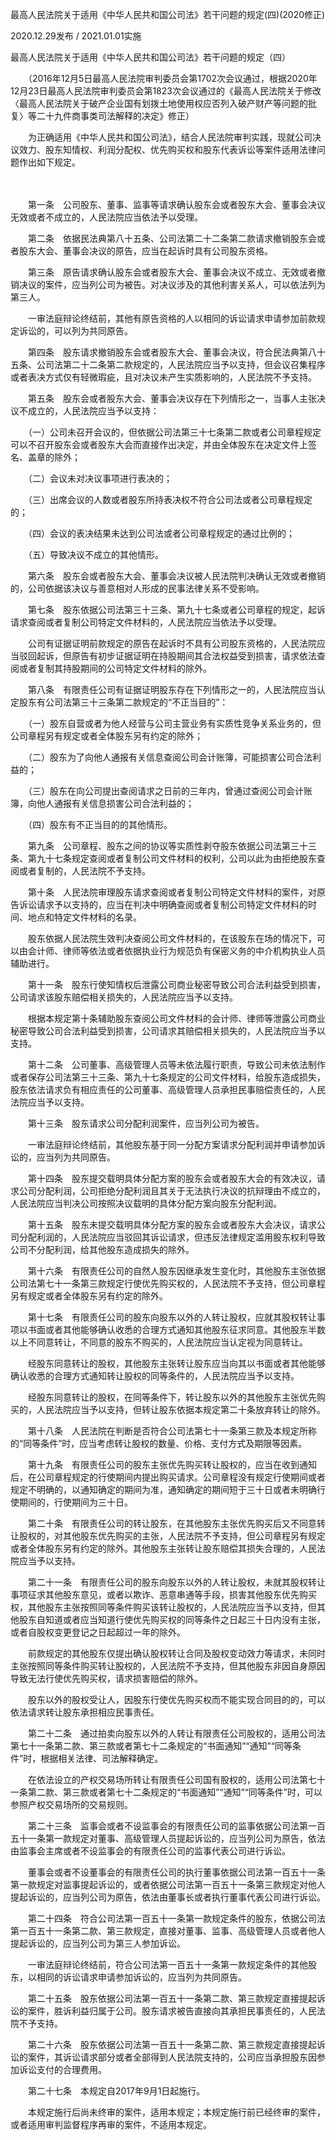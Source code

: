 最高人民法院关于适用《中华人民共和国公司法》若干问题的规定(四)(2020修正)

2020.12.29发布 / 2021.01.01实施

最高人民法院关于适用《中华人民共和国公司法》若干问题的规定（四）



　　（2016年12月5日最高人民法院审判委员会第1702次会议通过，根据2020年12月23日最高人民法院审判委员会第1823次会议通过的《最高人民法院关于修改〈最高人民法院关于破产企业国有划拨土地使用权应否列入破产财产等问题的批复〉等二十九件商事类司法解释的决定》修正）

　　为正确适用《中华人民共和国公司法》，结合人民法院审判实践，现就公司决议效力、股东知情权、利润分配权、优先购买权和股东代表诉讼等案件适用法律问题作出如下规定。

　　

　　第一条　公司股东、董事、监事等请求确认股东会或者股东大会、董事会决议无效或者不成立的，人民法院应当依法予以受理。

　　第二条　依据民法典第八十五条、公司法第二十二条第二款请求撤销股东会或者股东大会、董事会决议的原告，应当在起诉时具有公司股东资格。

　　第三条　原告请求确认股东会或者股东大会、董事会决议不成立、无效或者撤销决议的案件，应当列公司为被告。对决议涉及的其他利害关系人，可以依法列为第三人。

　　一审法庭辩论终结前，其他有原告资格的人以相同的诉讼请求申请参加前款规定诉讼的，可以列为共同原告。

　　第四条　股东请求撤销股东会或者股东大会、董事会决议，符合民法典第八十五条、公司法第二十二条第二款规定的，人民法院应当予以支持，但会议召集程序或者表决方式仅有轻微瑕疵，且对决议未产生实质影响的，人民法院不予支持。

　　第五条　股东会或者股东大会、董事会决议存在下列情形之一，当事人主张决议不成立的，人民法院应当予以支持：

　　（一）公司未召开会议的，但依据公司法第三十七条第二款或者公司章程规定可以不召开股东会或者股东大会而直接作出决定，并由全体股东在决定文件上签名、盖章的除外；

　　（二）会议未对决议事项进行表决的；

　　（三）出席会议的人数或者股东所持表决权不符合公司法或者公司章程规定的；

　　（四）会议的表决结果未达到公司法或者公司章程规定的通过比例的；

　　（五）导致决议不成立的其他情形。

　　第六条　股东会或者股东大会、董事会决议被人民法院判决确认无效或者撤销的，公司依据该决议与善意相对人形成的民事法律关系不受影响。

　　第七条　股东依据公司法第三十三条、第九十七条或者公司章程的规定，起诉请求查阅或者复制公司特定文件材料的，人民法院应当依法予以受理。

　　公司有证据证明前款规定的原告在起诉时不具有公司股东资格的，人民法院应当驳回起诉，但原告有初步证据证明在持股期间其合法权益受到损害，请求依法查阅或者复制其持股期间的公司特定文件材料的除外。

　　第八条　有限责任公司有证据证明股东存在下列情形之一的，人民法院应当认定股东有公司法第三十三条第二款规定的“不正当目的”：

　　（一）股东自营或者为他人经营与公司主营业务有实质性竞争关系业务的，但公司章程另有规定或者全体股东另有约定的除外；

　　（二）股东为了向他人通报有关信息查阅公司会计账簿，可能损害公司合法利益的；

　　（三）股东在向公司提出查阅请求之日前的三年内，曾通过查阅公司会计账簿，向他人通报有关信息损害公司合法利益的；

　　（四）股东有不正当目的的其他情形。

　　第九条　公司章程、股东之间的协议等实质性剥夺股东依据公司法第三十三条、第九十七条规定查阅或者复制公司文件材料的权利，公司以此为由拒绝股东查阅或者复制的，人民法院不予支持。

　　第十条　人民法院审理股东请求查阅或者复制公司特定文件材料的案件，对原告诉讼请求予以支持的，应当在判决中明确查阅或者复制公司特定文件材料的时间、地点和特定文件材料的名录。

　　股东依据人民法院生效判决查阅公司文件材料的，在该股东在场的情况下，可以由会计师、律师等依法或者依据执业行为规范负有保密义务的中介机构执业人员辅助进行。

　　第十一条　股东行使知情权后泄露公司商业秘密导致公司合法利益受到损害，公司请求该股东赔偿相关损失的，人民法院应当予以支持。

　　根据本规定第十条辅助股东查阅公司文件材料的会计师、律师等泄露公司商业秘密导致公司合法利益受到损害，公司请求其赔偿相关损失的，人民法院应当予以支持。

　　第十二条　公司董事、高级管理人员等未依法履行职责，导致公司未依法制作或者保存公司法第三十三条、第九十七条规定的公司文件材料，给股东造成损失，股东依法请求负有相应责任的公司董事、高级管理人员承担民事赔偿责任的，人民法院应当予以支持。

　　第十三条　股东请求公司分配利润案件，应当列公司为被告。

　　一审法庭辩论终结前，其他股东基于同一分配方案请求分配利润并申请参加诉讼的，应当列为共同原告。

　　第十四条　股东提交载明具体分配方案的股东会或者股东大会的有效决议，请求公司分配利润，公司拒绝分配利润且其关于无法执行决议的抗辩理由不成立的，人民法院应当判决公司按照决议载明的具体分配方案向股东分配利润。

　　第十五条　股东未提交载明具体分配方案的股东会或者股东大会决议，请求公司分配利润的，人民法院应当驳回其诉讼请求，但违反法律规定滥用股东权利导致公司不分配利润，给其他股东造成损失的除外。

　　第十六条　有限责任公司的自然人股东因继承发生变化时，其他股东主张依据公司法第七十一条第三款规定行使优先购买权的，人民法院不予支持，但公司章程另有规定或者全体股东另有约定的除外。

　　第十七条　有限责任公司的股东向股东以外的人转让股权，应就其股权转让事项以书面或者其他能够确认收悉的合理方式通知其他股东征求同意。其他股东半数以上不同意转让，不同意的股东不购买的，人民法院应当认定视为同意转让。

　　经股东同意转让的股权，其他股东主张转让股东应当向其以书面或者其他能够确认收悉的合理方式通知转让股权的同等条件的，人民法院应当予以支持。

　　经股东同意转让的股权，在同等条件下，转让股东以外的其他股东主张优先购买的，人民法院应当予以支持，但转让股东依据本规定第二十条放弃转让的除外。

　　第十八条　人民法院在判断是否符合公司法第七十一条第三款及本规定所称的“同等条件”时，应当考虑转让股权的数量、价格、支付方式及期限等因素。

　　第十九条　有限责任公司的股东主张优先购买转让股权的，应当在收到通知后，在公司章程规定的行使期间内提出购买请求。公司章程没有规定行使期间或者规定不明确的，以通知确定的期间为准，通知确定的期间短于三十日或者未明确行使期间的，行使期间为三十日。

　　第二十条　有限责任公司的转让股东，在其他股东主张优先购买后又不同意转让股权的，对其他股东优先购买的主张，人民法院不予支持，但公司章程另有规定或者全体股东另有约定的除外。其他股东主张转让股东赔偿其损失合理的，人民法院应当予以支持。

　　第二十一条　有限责任公司的股东向股东以外的人转让股权，未就其股权转让事项征求其他股东意见，或者以欺诈、恶意串通等手段，损害其他股东优先购买权，其他股东主张按照同等条件购买该转让股权的，人民法院应当予以支持，但其他股东自知道或者应当知道行使优先购买权的同等条件之日起三十日内没有主张，或者自股权变更登记之日起超过一年的除外。

　　前款规定的其他股东仅提出确认股权转让合同及股权变动效力等请求，未同时主张按照同等条件购买转让股权的，人民法院不予支持，但其他股东非因自身原因导致无法行使优先购买权，请求损害赔偿的除外。

　　股东以外的股权受让人，因股东行使优先购买权而不能实现合同目的的，可以依法请求转让股东承担相应民事责任。

　　第二十二条　通过拍卖向股东以外的人转让有限责任公司股权的，适用公司法第七十一条第二款、第三款或者第七十二条规定的“书面通知”“通知”“同等条件”时，根据相关法律、司法解释确定。

　　在依法设立的产权交易场所转让有限责任公司国有股权的，适用公司法第七十一条第二款、第三款或者第七十二条规定的“书面通知”“通知”“同等条件”时，可以参照产权交易场所的交易规则。

　　第二十三条　监事会或者不设监事会的有限责任公司的监事依据公司法第一百五十一条第一款规定对董事、高级管理人员提起诉讼的，应当列公司为原告，依法由监事会主席或者不设监事会的有限责任公司的监事代表公司进行诉讼。

　　董事会或者不设董事会的有限责任公司的执行董事依据公司法第一百五十一条第一款规定对监事提起诉讼的，或者依据公司法第一百五十一条第三款规定对他人提起诉讼的，应当列公司为原告，依法由董事长或者执行董事代表公司进行诉讼。

　　第二十四条　符合公司法第一百五十一条第一款规定条件的股东，依据公司法第一百五十一条第二款、第三款规定，直接对董事、监事、高级管理人员或者他人提起诉讼的，应当列公司为第三人参加诉讼。

　　一审法庭辩论终结前，符合公司法第一百五十一条第一款规定条件的其他股东，以相同的诉讼请求申请参加诉讼的，应当列为共同原告。

　　第二十五条　股东依据公司法第一百五十一条第二款、第三款规定直接提起诉讼的案件，胜诉利益归属于公司。股东请求被告直接向其承担民事责任的，人民法院不予支持。

　　第二十六条　股东依据公司法第一百五十一条第二款、第三款规定直接提起诉讼的案件，其诉讼请求部分或者全部得到人民法院支持的，公司应当承担股东因参加诉讼支付的合理费用。

　　第二十七条　本规定自2017年9月1日起施行。

　　本规定施行后尚未终审的案件，适用本规定；本规定施行前已经终审的案件，或者适用审判监督程序再审的案件，不适用本规定。